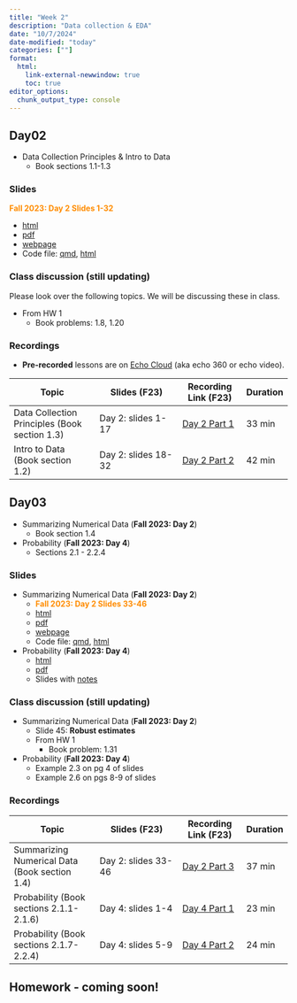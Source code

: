 ```yaml
---
title: "Week 2"
description: "Data collection & EDA"
date: "10/7/2024"
date-modified: "today"
categories: [""]
format: 
  html:
    link-external-newwindow: true
    toc: true
editor_options: 
  chunk_output_type: console
---
```




## Day02 

* Data Collection Principles & Intro to Data
    * Book sections 1.1-1.3

### Slides

__[Fall 2023: Day 2 Slides 1-32]{style="color:darkorange"}__

* [html](../slides/Day02_bsta511.qmd) 
* [pdf](https://drive.google.com/file/d/1I59wEibQe1sXi5urIkYEv-lW1NHU6zzC/view?usp=sharing)
* [webpage](../slides_md/Day02_bsta511_md.qmd)
* Code file: [qmd](https://github.com/niederhausen/BSTA_511_F24/blob/main/slides_code/Day02_bsta511_code.qmd), [html](../slides_code/Day02_bsta511_code.qmd)



### Class discussion (still updating)

Please look over the following topics. We will be discussing these in class. 

* From HW 1 
    * Book problems: 1.8, 1.20


### Recordings

* __Pre-recorded__ lessons are on [Echo Cloud](https://echo360.org/section/4a58d645-5753-4e4f-b962-f8825f59baba/home) (aka echo 360 or echo video).


| Topic | Slides (F23) | Recording Link (F23) | Duration |
|----------------------|---------------------|----------------|----------|
| Data Collection Principles (Book section 1.3) | Day 2: slides 1-17 | [Day 2 Part 1](https://echo360.org/lesson/1333352e-8aed-40cc-ac47-c3e67b0b8416/classroom#sortDirection=desc) | 33 min |
| Intro to Data (Book section 1.2) | Day 2: slides 18-32 | [Day 2 Part 2](https://echo360.org/lesson/f76d1578-dc8d-4f9a-9f2b-b8533c8b3265/classroom#sortDirection=desc) | 42 min |



## Day03 

* Summarizing Numerical Data  (__Fall 2023: Day 2__)
    * Book section 1.4
* Probability  (__Fall 2023: Day 4__)
    * Sections 2.1 - 2.2.4

### Slides

* Summarizing Numerical Data  (__Fall 2023: Day 2__)
    * __[Fall 2023: Day 2 Slides 33-46]{style="color:darkorange"}__
    * [html](../slides/Day02_bsta511.qmd) 
    * [pdf](https://drive.google.com/file/d/1I59wEibQe1sXi5urIkYEv-lW1NHU6zzC/view?usp=sharing)
    * [webpage](../slides_md/Day02_bsta511_md.qmd)
    * Code file: [qmd](https://github.com/niederhausen/BSTA_511_F24/blob/main/slides_code/Day02_bsta511_code.qmd), [html](../slides_code/Day02_bsta511_code.qmd)


* Probability  (__Fall 2023: Day 4__)
    * [html](../slides/Day04_bsta511.qmd)
    * [pdf](../LaTeX_slides/Day04_bsta511.pdf)
    * Slides with [notes](https://drive.google.com/file/d/1Iq9v4wEQOpeWDH5PGXpspoC5RBB9WBui/view?usp=sharing)


### Class discussion (still updating)

* Summarizing Numerical Data  (__Fall 2023: Day 2__)
    * Slide 45: __Robust estimates__
    * From HW 1 
        * Book problem: 1.31
* Probability  (__Fall 2023: Day 4__)
    * Example 2.3 on pg 4 of slides
    * Example 2.6 on pgs 8-9 of slides


### Recordings

| Topic | Slides (F23) | Recording Link (F23) | Duration |
|----------------------|---------------------|----------------|----------|
| Summarizing Numerical Data (Book section 1.4) | Day 2: slides 33-46 | [Day 2 Part 3](https://echo360.org/lesson/41eeabd2-d1f3-415e-b6e8-5761595b2b65/classroom#sortDirection=desc) | 37 min |
| Probability (Book sections 2.1.1-2.1.6) | Day 4: slides 1-4 | [Day 4 Part 1](https://echo360.org/lesson/c0bf6a6b-2b1e-49bb-8703-24694b96c327/classroom#sortDirection=desc) | 23 min |
| Probability (Book sections 2.1.7-2.2.4) | Day 4: slides 5-9 | [Day 4 Part 2](https://echo360.org/lesson/1aee54b7-8fa0-430a-a938-06b0bd9772c3/classroom#sortDirection=desc) | 24 min |

## Homework - coming soon!

<!-- * [HW 1](../homework/HW_1_F24_bsta511.qmd) due on Sat, 10/7 -->
<!--     * Covers Days 1-2 -->
<!-- * [HW 2](../homework/HW_2_F24_bsta511.qmd) due on Sat, 10/14 -->
<!--     * Covers Days 3-5 -->
<!-- * HW 3 due on Sat, 10/21 -->
<!--     * Covers Days 6-7 -->

<!-- ### Why is `{.unnumbered}` included at the end of some of the section headers on the HW? -->

<!-- * I added the option for the sections to be numbered in the YAML (`number-sections: true`) so that the R exercises at the end of the file are numbered.  -->
<!-- * However, the book exercises already have their own numbering, and so I added `{.unnumbered}` to the section headers of the book exercises so that they are not numbered twice.  -->

